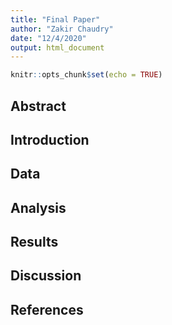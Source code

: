 ---
title: "Final Paper"
author: "Zakir Chaudry"
date: "12/4/2020"
output: html_document
---

```{r setup, include=FALSE}
knitr::opts_chunk$set(echo = TRUE)
```

## Abstract


## Introduction


## Data


## Analysis


## Results


## Discussion


## References
